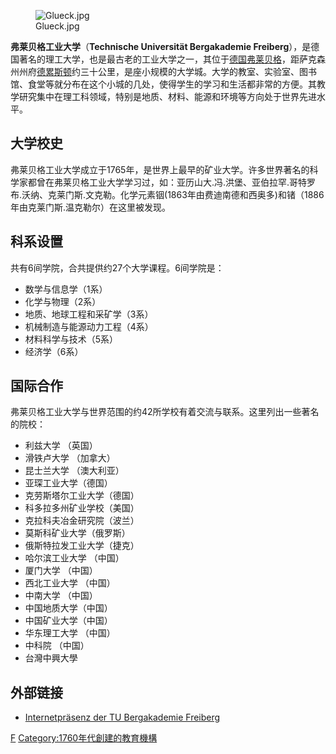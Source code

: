 {{Infobox University
|name= TU Bergakademie Freiberg
|image_name=Logo TU Bergakademie Freiberg.svg
|image_size = 100px
|motto= 
|tagline=
|established= 1765
|type=
|endowment= 
|faculty= 
|president= Prof. Bernd Meyer
|provost= Dr. Andreas Handschuh
|students= 5698（2011/12）<ref>{{cite web |url=http://tu-freiberg.de/zuv/service/zahlen_fakten.html |title=存档副本 |accessdate=2015-10-07 |deadurl=yes |archiveurl=https://web.archive.org/web/20121030104235/http://tu-freiberg.de/zuv/service/zahlen_fakten.html |archivedate=2012-10-30 }}</ref>''</small>
|undergrad= 
|postgrad= 
|city=[[弗莱贝格_(萨克森)|弗莱贝格]]
|state= [[薩克森州|薩克森州]]
|campus= 
|nickname= 
|mascot= 
|athletics= 
|website= [http://www.tu-freiberg.de/ tu-freiberg.de]
|colors=
|logo=
}}

[[Image:Glueck.jpg|thumb]]

'''弗莱贝格工业大学'''（'''Technische Universität Bergakademie Freiberg'''），是德国著名的理工大学，也是最古老的工业大学之一，其位于[[德国|德国]][[弗莱贝格_(萨克森)|弗莱贝格]]，距萨克森州州府[[德累斯顿|德累斯顿]]约三十公里，是座小规模的大学城。大学的教室、实验室、图书馆、食堂等就分布在这个小城的几处，使得学生的学习和生活都非常的方便。其教学研究集中在理工科领域，特别是地质、材料、能源和环境等方向处于世界先进水平。

==大学校史==
弗莱贝格工业大学成立于1765年，是世界上最早的矿业大学。许多世界著名的科学家都曾在弗莱贝格工业大学学习过，如：亚历山大.冯.洪堡、亚伯拉罕.哥特罗布.沃纳、克莱门斯.文克勒。化学元素铟(1863年由费迪南德和西奥多)和锗（1886年由克莱门斯.温克勒尔）在这里被发现。

==科系设置==
共有6间学院，合共提供约27个大学课程。6间学院是：
*数学与信息学（1系）
*化学与物理（2系）
*地质、地球工程和采矿学（3系）
*机械制造与能源动力工程（4系）
*材料科学与技术（5系）
*经济学（6系）

==国际合作==
弗莱贝格工业大学与世界范围的约42所学校有着交流与联系。这里列出一些著名的院校：
*利兹大学 （英国）
*滑铁卢大学 （加拿大）
*昆士兰大学 （澳大利亚）
*亚琛工业大学（德国）
*克劳斯塔尔工业大学（德国）
*科多拉多州矿业学校（美国）
*克拉科夫冶金研究院（波兰）
*莫斯科矿业大学（俄罗斯）
*俄斯特拉发工业大学（捷克）
*哈尔滨工业大学 （中国）
*厦门大学 （中国）
*西北工业大学 （中国）
*中南大学 （中国）
*中国地质大学（中国）
*中国矿业大学（中国）
*华东理工大学 （中国）
*中科院 （中国）
*台灣中興大學

==外部链接==
* [http://www.tu-freiberg.de Internetpräsenz der TU Bergakademie Freiberg] {{Wayback|url=http://www.tu-freiberg.de/ |date=20101129213356 }}
{{德国大学}}

{{Authority control}}
[[Category:德國大學|F]]
[[Category:1760年代創建的教育機構|Category:1760年代創建的教育機構]]